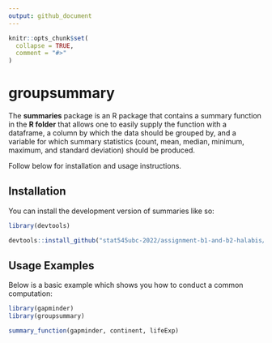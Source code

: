 ```yaml
---
output: github_document
---
```


<!-- README.md is generated from README.Rmd. Please edit that file -->

```r
knitr::opts_chunk$set(
  collapse = TRUE,
  comment = "#>"
)
```

# groupsummary

<!-- badges: start -->
<!-- badges: end -->

The **summaries** package is an R package that contains a summary function in the **R folder** that allows one to easily supply the function with a dataframe, a column by which the data should be grouped by, and a variable for which summary statistics (count, mean, median, minimum, maximum, and standard deviation) should be produced.

Follow below for installation and usage instructions.

## Installation

You can install the development version of summaries like so:

```r
library(devtools)

devtools::install_github("stat545ubc-2022/assignment-b1-and-b2-halabis/groupsummary", ref = "0.1.0")
```


## Usage Examples

Below is a basic example which shows you how to conduct a common computation:

```r
library(gapminder)
library(groupsummary)

summary_function(gapminder, continent, lifeExp)

```
